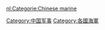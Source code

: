 {{Catnav|頁面分類|各種主題的頁面分類|按國家分類|各國軍事|各國海軍}}
{{Catnav|頁面分類|各種主題的頁面分類|按國家分類|各國軍事|中国军事}}
{{Commons category|People's Liberation Army Navy}}

[[Category:中国军事|Category:中国军事]]
[[Category:各國海軍|Category:各國海軍]]

[[nl:Categorie:Chinese_marine|nl:Categorie:Chinese marine]]